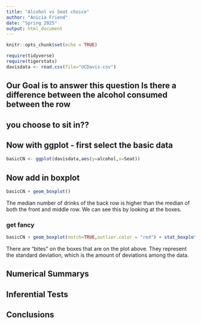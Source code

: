 ```yaml
---
title: "Alcohol vs Seat choice"
author: "Anicia Friend"
date: "Spring 2025"
output: html_document
---
```


```r
knitr::opts_chunk$set(echo = TRUE)
```

```r
require(tidyverse)
require(tigerstats)
davisdata <- read.csv(file="UCDavis.csv")
```
## Our Goal is to answer this question Is there a difference between the alcohol consumed between the row
## you choose to sit in??

## Now with ggplot - first select the basic data

```r
basicCN <- ggplot(davisdata,aes(y=alcohol,x=Seat))
```
## Now add in boxplot

```r
basicCN + geom_boxplot()
```
    
  The median number of drinks of the back row is higher than the median of both the front and middle row. We can see this by looking at the boxes. 
  
### get fancy  

```r
basicCN + geom_boxplot(notch=TRUE,outlier.color = "red") + stat_boxplot(geom ='errorbar') + labs(title="Fancy notch boxplot \n with 2 lines")
```
  
There are "bites" on the boxes that are on the plot above. They represent the standard deviation, which is the amount of deviations among the data. 

## Numerical Summarys 

## Inferential Tests

## Conclusions



